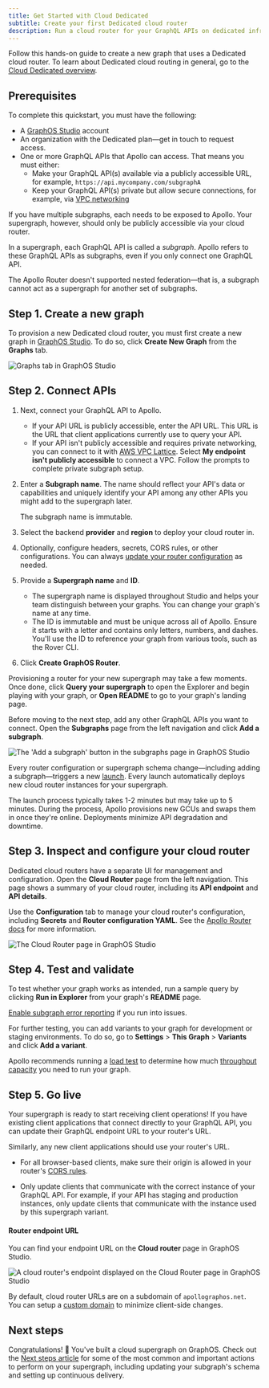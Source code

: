```yaml
---
title: Get Started with Cloud Dedicated
subtitle: Create your first Dedicated cloud router
description: Run a cloud router for your GraphQL APIs on dedicated infrastructure that Apollo provisions and manages.
---
```


<DedicatedPreview />

Follow this hands-on guide to create a new graph that uses a Dedicated cloud router.
To learn about Dedicated cloud routing in general, go to the [Cloud Dedicated overview](./).

## Prerequisites

To complete this quickstart, you must have the following:

- A [GraphOS Studio](https://studio.apollographql.com?referrer=docs-content) account
- An organization with the Dedicated plan—<TrackableLink href="https://www.apollographql.com/contact-sales?referrer=docs" eventName="content_contact_sales">get in touch</TrackableLink> to request access.
- One or more GraphQL APIs that Apollo can access. That means you must either:
  - Make your GraphQL API(s) available via a publicly accessible URL, for example, `https://api.mycompany.com/subgraphA`
  - Keep your GraphQL API(s) private but allow secure connections, for example, via [VPC networking](https://docs.aws.amazon.com/vpc/latest/peering/what-is-vpc-peering.html)

If you have multiple subgraphs, each needs to be exposed to Apollo. Your supergraph, however, should only be publicly accessible via your cloud router.

<Note>

In a supergraph, each GraphQL API is called a _subgraph_. Apollo refers to these GraphQL APIs as subgraphs, even if you only connect one GraphQL API.

The Apollo Router doesn't supported nested federation—that is, a subgraph cannot act as a supergraph for another set of subgraphs.

</Note>

## Step 1. Create a new graph

To provision a new Dedicated cloud router, you must first create a new graph in [GraphOS Studio](https://studio.apollographql.com?referrer=docs-content). To do so, click **Create New Graph** from the **Graphs** tab.

<img
  className="screenshot"
  alt="Graphs tab in GraphOS Studio"
  src="../../img/cloud-dedicated/create-new-graph.png"
/>

## Step 2. Connect APIs

1. Next, connect your GraphQL API to Apollo.

   - If your API URL is publicly accessible, enter the API URL. This URL is the URL that client applications currently use to query your API.
   - If your API isn't publicly accessible and requires private networking, you can connect to it with [AWS VPC Lattice](./lattice). Select **My endpoint isn't publicly accessible** to connect a VPC. Follow the prompts to complete private subgraph setup.

2. Enter a **Subgraph name**. The name should reflect your API's data or capabilities and uniquely identify your API among any other APIs you might add to the supergraph later.

   <Note>

   The subgraph name is immutable.

   </Note>

3. Select the backend **provider** and **region** to deploy your cloud router in.
4. Optionally, configure headers, secrets, CORS rules, or other configurations. You can always [update your router configuration](#step-3-inspect-and-configure-your-cloud-router) as needed.
5. Provide a **Supergraph name** and **ID**.

   - The supergraph name is displayed throughout Studio and helps your team distinguish between your graphs. You can change your graph's name at any time.
   - The ID is immutable and must be unique across all of Apollo. Ensure it starts with a letter and contains only letters, numbers, and dashes. You'll use the ID to reference your graph from various tools, such as the Rover CLI.

6. Click **Create GraphOS Router**.

Provisioning a router for your new supergraph may take a few moments. Once done, click **Query your supergraph** to open the Explorer and begin playing with your graph, or **Open README** to go to your graph's landing page.

Before moving to the next step, add any other GraphQL APIs you want to connect. Open the **Subgraphs** page from the left navigation and click **Add a subgraph**.

<img
  className="screenshot"
  alt="The 'Add a subgraph' button in the subgraphs page in GraphOS Studio"
  src="../../img/cloud-dedicated/add-a-subgraph.png"
/>

Every router configuration or supergraph schema change—including adding a subgraph—triggers a new [launch](/graphos/delivery/launches/). Every launch automatically deploys new cloud router instances for your supergraph.

<Note>

The launch process typically takes 1-2 minutes but may take up to 5 minutes. During the process, Apollo provisions new GCUs and swaps them in once they're online. Deployments minimize API degradation and downtime.

</Note>

## Step 3. Inspect and configure your cloud router

Dedicated cloud routers have a separate UI for management and configuration. Open the **Cloud Router** page from the left navigation. This page shows a summary of your cloud router, including its **API endpoint** and **API details**.

Use the **Configuration** tab to manage your cloud router's configuration, including **Secrets** and **Router configuration YAML**. See the [Apollo Router docs](/router/configuration/overview) for more information.

<img
  className="screenshot"
  alt="The Cloud Router page in GraphOS Studio"
  src="../../img/cloud-routing/cloud-router-configuration.jpg"
/>

## Step 4. Test and validate

To test whether your graph works as intended, run a sample query by clicking **Run in Explorer** from your graph's **README** page.

[Enable subgraph error reporting](./lattice-troubleshooting/#enable-subgraph-error-inclusion) if you run into issues.

For further testing, you can add variants to your graph for development or staging environments. To do so, go to **Settings** > **This Graph** > **Variants** and click **Add a variant**.

Apollo recommends running a [load test](./throughput#loud-testing) to determine how much [throughput capacity](./throughput) you need to run your graph.

## Step 5. Go live

Your supergraph is ready to start receiving client operations! If you have existing client applications that connect directly to your GraphQL API, you can update their GraphQL endpoint URL to your router's URL.

Similarly, any new client applications should use your router's URL.

<Note>

- For all browser-based clients, make sure their origin is allowed in your router's [CORS rules](#cors-rules).

- Only update clients that communicate with the correct instance of your GraphQL API. For example, if your API has staging and production instances, only update clients that communicate with the instance used by this supergraph variant.

</Note>

#### Router endpoint URL

You can find your endpoint URL on the **Cloud router** page in GraphOS Studio.

<img
  className="screenshot"
  alt="A cloud router's endpoint displayed on the Cloud Router page in GraphOS Studio"
  src="../../img/cloud-dedicated/router-endpoint.png"
/>

<Note>

By default, cloud router URLs are on a subdomain of `apollographos.net`. You can setup a [custom domain](./custom-domains) to minimize client-side changes.

</Note>

## Next steps

Congratulations! 🎉 You've built a cloud supergraph on GraphOS. Check out the [Next steps article](../../quickstart/next-steps/) for some of the most common and important actions to perform on your supergraph, including updating your subgraph's schema and setting up continuous delivery.
